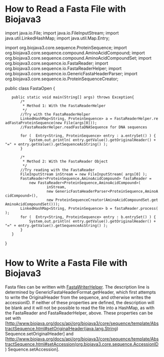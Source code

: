 =How to Read a Fasta File with Biojava3=
<java>
import java.io.File;
import java.io.FileInputStream;
import java.util.LinkedHashMap;
import java.util.Map.Entry;

import org.biojava3.core.sequence.ProteinSequence;
import org.biojava3.core.sequence.compound.AminoAcidCompound;
import org.biojava3.core.sequence.compound.AminoAcidCompoundSet;
import org.biojava3.core.sequence.io.FastaReader;
import org.biojava3.core.sequence.io.FastaReaderHelper;
import org.biojava3.core.sequence.io.GenericFastaHeaderParser;
import org.biojava3.core.sequence.io.ProteinSequenceCreator;

public class FastaOpen {

	public static void main(String[] args) throws Exception{
		/*
		 * Method 1: With the FastaReaderHelper
		 */
		//Try with the FastaReaderHelper
		LinkedHashMap<String, ProteinSequence> a = FastaReaderHelper.readFastaProteinSequence(new File(args[0]));
		//FastaReaderHelper.readFastaDNASequence for DNA sequences
		
		for (  Entry<String, ProteinSequence> entry : a.entrySet() ) {
			System.out.println( entry.getValue().getOriginalHeader() + "=" + entry.getValue().getSequenceAsString() );
		}
		
		/*
		 * Method 2: With the FastaReader Object 
		 */		
		//Try reading with the FastaReader
		FileInputStream inStream = new FileInputStream( args[0] );
		FastaReader<ProteinSequence,AminoAcidCompound> fastaReader = 
			new FastaReader<ProteinSequence,AminoAcidCompound>(
					inStream, 
					new GenericFastaHeaderParser<ProteinSequence,AminoAcidCompound>(), 
					new ProteinSequenceCreator(AminoAcidCompoundSet.getAminoAcidCompoundSet()));
		LinkedHashMap<String, ProteinSequence> b = fastaReader.process();
		for (  Entry<String, ProteinSequence> entry : b.entrySet() ) {
			System.out.println( entry.getValue().getOriginalHeader() + "=" + entry.getValue().getSequenceAsString() );
		}
	}

}

</java>

=How to Write a Fasta File with Biojava3=
Fasta files can be written with [http://www.biojava.org/docs/api/org/biojava3/core/sequence/io/FastaWriterHelper.html FastaWriterHelper]. The description line is determined by GenericFastaHeaderFormat.getHeader, which first attempts to write the OriginalHeader from the sequence, and otherwise writes the accessionID. If neither of these properties are defined, the description will be blank and it will not be possible to read the file into a HashMap, as with the FastaReader and FastaReaderHelper, above. These properties can be set with [http://www.biojava.org/docs/api/org/biojava3/core/sequence/template/AbstractSequence.html#setOriginalHeader(java.lang.String) Sequence.setOriginalHeader] and [http://www.biojava.org/docs/api/org/biojava3/core/sequence/template/AbstractSequence.html#setAccession(org.biojava3.core.sequence.AccessionID) Sequence.setAccession].